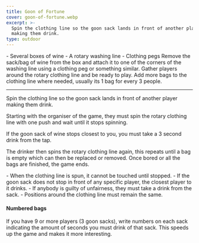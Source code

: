 ```yaml
---
title: Goon of Fortune
cover: goon-of-fortune.webp
excerpt: >-
  Spin the clothing line so the goon sack lands in front of another player
  making them drink.
type: outdoor
---
```


<GameHero
  cover="/BeerGoggleGames/images/goon-of-fortune.webp"
  alt="Goon of Fortune"
/>

<GameSection title="Equipment" icon="/BeerGoggleGames/images/liquor.webp">
-   Several boxes of wine
-   A rotary washing line
-   Clothing pegs
</GameSection>

<GameSection title="Setup" icon="/BeerGoggleGames/images/settings.webp">
Remove the sack/bag of wine from the box and attach it to one of the corners of the washing line using a clothing peg or something similar. Gather players around the rotary clothing line and be ready to play. Add more bags to the clothing line where needed, usually its 1 bag for every 3 people.

* * *
</GameSection>

<GameSection title="Aim of the Game" icon="/BeerGoggleGames/images/target.webp">
<p>Spin the clothing line so the goon sack lands in front of another player making them drink.</p>
</GameSection>

<GameSection title="How to Play" icon="/BeerGoggleGames/images/question.webp">
Starting with the organiser of the game, they must spin the rotary clothing line with one push and wait until it stops spinning.

If the goon sack of wine stops closest to you, you must take a 3 second drink from the tap.

The drinker then spins the rotary clothing line again, this repeats until a bag is empty which can then be replaced or removed. Once bored or all the bags are finished, the game ends.
</GameSection>

<GameSection title="Rules" icon="/BeerGoggleGames/images/rules.webp">
-   When the clothing line is spun, it cannot be touched until stopped.
-   If the goon sack does not stop in front of any specific player, the closest player to it drinks.
-   If anybody is guilty of unfairness, they must take a drink from the sack.
-   Positions around the clothing line must remain the same.
</GameSection>

<GameSection title="Special Edition" icon="/BeerGoggleGames/images/special.webp">

<h4>Numbered bags</h4>

<p>If you have 9 or more players (3 goon sacks), write numbers on each sack indicating the amount of seconds you must drink of that sack. This speeds up the game and makes it more interesting.</p>
</GameSection>

<ShareButtons title="Goon of Fortune" />

<FeedbackCard>
</FeedbackCard>
